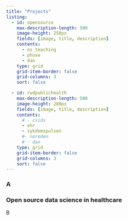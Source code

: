 ```yaml
---
title: "Projects"
listing:
  - id: opensource
    max-description-length: 500
    image-height: 250px
    fields: [image, title, description]
    contents:
      - os_teaching
      - phuse
      - dan
    type: grid
    grid-item-border: false
    grid-columns: 3
    sort: false

  - id: rwdpublichealth
    max-description-length: 500
    image-height: 280px
    fields: [image, title, description]
    contents: 
      # - csids
      - ehr
      - sykdomspulsen
      #- noreden
      # - dan
    type: grid
    grid-item-border: false
    grid-columns: 3
    sort: false
---
```



### A




::: {#rwdpublichealth}
:::


### Open source data science in healthcare

B

::: {#opensource}
:::





